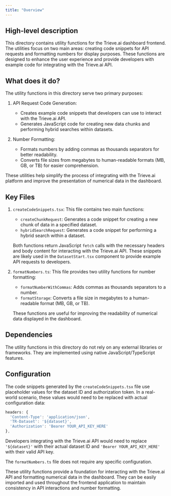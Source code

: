 ```yaml
---
title: "Overview"
---
```


## High-level description
This directory contains utility functions for the Trieve.ai dashboard frontend. The utilities focus on two main areas: creating code snippets for API requests and formatting numbers for display purposes. These functions are designed to enhance the user experience and provide developers with example code for integrating with the Trieve.ai API.

## What does it do?
The utility functions in this directory serve two primary purposes:

1. API Request Code Generation:
   - Creates example code snippets that developers can use to interact with the Trieve.ai API.
   - Generates JavaScript code for creating new data chunks and performing hybrid searches within datasets.

2. Number Formatting:
   - Formats numbers by adding commas as thousands separators for better readability.
   - Converts file sizes from megabytes to human-readable formats (MB, GB, or TB) for easier comprehension.

These utilities help simplify the process of integrating with the Trieve.ai platform and improve the presentation of numerical data in the dashboard.

## Key Files

1. `createCodeSnippets.tsx`:
   This file contains two main functions:
   - `createChunkRequest`: Generates a code snippet for creating a new chunk of data in a specified dataset.
   - `hybridSearchRequest`: Generates a code snippet for performing a hybrid search within a dataset.

   Both functions return JavaScript `fetch` calls with the necessary headers and body content for interacting with the Trieve.ai API. These snippets are likely used in the `DatasetStart.tsx` component to provide example API requests to developers.

2. `formatNumbers.ts`:
   This file provides two utility functions for number formatting:
   - `formatNumberWithCommas`: Adds commas as thousands separators to a number.
   - `formatStorage`: Converts a file size in megabytes to a human-readable format (MB, GB, or TB).

   These functions are useful for improving the readability of numerical data displayed in the dashboard.

## Dependencies
The utility functions in this directory do not rely on any external libraries or frameworks. They are implemented using native JavaScript/TypeScript features.

## Configuration
The code snippets generated by the `createCodeSnippets.tsx` file use placeholder values for the dataset ID and authorization token. In a real-world scenario, these values would need to be replaced with actual configuration data:

```javascript
headers: {
  'Content-Type': 'application/json',
  'TR-Dataset': '${dataset}',
  'Authorization': 'Bearer YOUR_API_KEY_HERE'
},
```

Developers integrating with the Trieve.ai API would need to replace `'${dataset}'` with their actual dataset ID and `'Bearer YOUR_API_KEY_HERE'` with their valid API key.

The `formatNumbers.ts` file does not require any specific configuration.

These utility functions provide a foundation for interacting with the Trieve.ai API and formatting numerical data in the dashboard. They can be easily imported and used throughout the frontend application to maintain consistency in API interactions and number formatting.